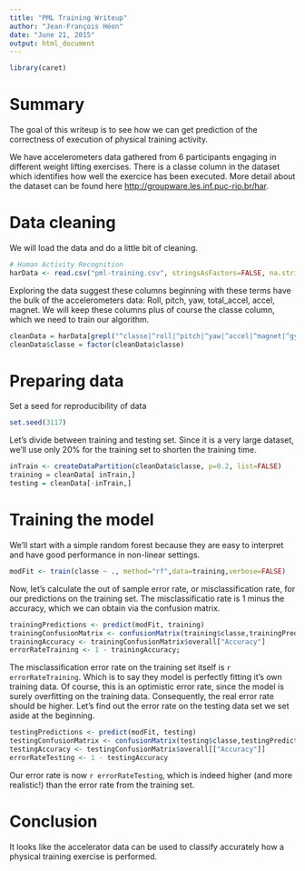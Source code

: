 ```yaml
---
title: "PML Training Writeup"
author: "Jean-François Héon"
date: "June 21, 2015"
output: html_document
---
```

```r
library(caret)
```

# Summary
The goal of this writeup is to see how we can get prediction of the correctness of execution of physical training activity.

We have accelerometers data gathered from 6 participants engaging in different weight lifting exercises. There is a classe column in the dataset which identifies how well the exercice has been executed. More detail about the dataset can be found here <http://groupware.les.inf.puc-rio.br/har>.

# Data cleaning

We will load the data and do a little bit of cleaning. 

```r
# Human Activity Recognition
harData <- read.csv("pml-training.csv", stringsAsFactors=FALSE, na.strings="NA")
```

Exploring the data suggest these columns beginning with these terms have the bulk of the accelerometers data:
Roll, pitch, yaw, total_accel, accel, magnet.
We will keep these columns plus of course the classe column, which we need to train our algorithm.

```r
cleanData = harData[grepl("^classe|^roll|^pitch|^yaw|^accel|^magnet|^gyros|^classe", colnames(harData))]
cleanData$classe = factor(cleanData$classe)
```

# Preparing data
Set a seed for reproducibility of data
```r
set.seed(3117)
```

Let's divide between training and testing set. Since it is a very large dataset, we'll use only 20% for the training set to shorten the training time.
```r
inTrain <- createDataPartition(cleanData$classe, p=0.2, list=FALSE)
training = cleanData[ inTrain,]
testing = cleanData[-inTrain,]
```

# Training the model
We'll start with a simple random forest because they are easy to interpret and have good performance in non-linear settings.
```r
modFit <- train(classe ~ ., method="rf",data=training,verbose=FALSE)
```

Now, let's calculate the out of sample error rate, or misclassification rate, for our predictions on the training set. The misclassificatio rate is 1 minus the accuracy, which we can obtain via the confusion matrix.

```r
trainingPredictions <- predict(modFit, training)
trainingConfusionMatrix <- confusionMatrix(training$classe,trainingPredictions)
trainingAccuracy <- trainingConfusionMatrix$overall["Accuracy"]
errorRateTraining <- 1 - trainingAccuracy;
```

The misclassification error rate on the training set itself is `r errorRateTraining`. Which is to say they model is perfectly fitting it's own training data. Of course, this is an optimistic error rate, since the model is surely overfitting on the training data. Consequently, the real error rate should be higher. Let's find out the error rate on the testing data set we set aside at the beginning.

```r
testingPredictions <- predict(modFit, testing)
testingConfusionMatrix <- confusionMatrix(testing$classe,testingPredictions)
testingAccuracy <- testingConfusionMatrix$overall[["Accuracy"]]
errorRateTesting <- 1 - testingAccuracy
```

Our error rate is now `r errorRateTesting`, which is indeed higher (and more realistic!) than the error rate from the training set.

# Conclusion
It looks like the accelerator data can be used to classify accurately how a physical training exercise is performed.
